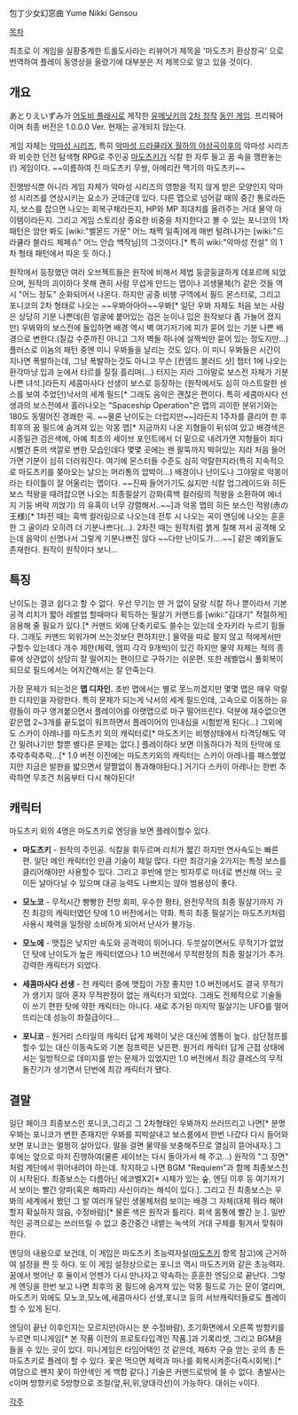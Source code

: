 包丁少女幻窓曲 
Yume Nikki Gensou

[[목차]]

최초로 이 게임을 실황중계한 트롤도사라는 리뷰어가 제목을 '마도츠키 환상창곡' 으로 번역하여 플레이 동영상을 올렸기에 대부분은 저 제목으로 알고 있을 것이다.

== 개요 ==
あとりえいずみ가 [[어도비 플래시]]로 제작한 [[유메닛키]]의 [[2차 창작]] [[동인 게임]]. 프리웨어이며 최종 버전은 1.0.0.0 Ver. 현재는 공개되지 않는다.

게임 자체는 [[악마성 시리즈]], 특히 [[악마성 드라큘라X 월하의 야상곡]]이후의 악마성 시리즈와 비슷한 던전 탐색형 RPG로 주인공 [[마도츠키]]가 식칼 한 자루 들고 꿈 속을 깽판놓는(!) 게임이다. ~~이름하여 진 마도츠키 무쌍, 아메리칸 맥기의 마도츠키~~

진행방식뿐 아니라 게임 자체가 악마성 시리즈의 영향을 적지 않게 받은 모양인지 악마성 시리즈를 연상시키는 요소가 군데군데 있다. 다른 맵으로 넘어갈 때의 중간 통로라든지, 보스를 잡으면 나오는 회복구체라든지, HP와 MP 최대치를 올려주는 거대 물약 아이템이라든지. 그리고 게임 스토리상 중요한 비중을 차지한다고 볼 수 있는 포니코의 1차 패턴은 암만 봐도 [wiki:"벨몬드 가문" 어느 채찍 일족]에게 매번 털려나가는 [wiki:"드라큘라 블라드 체페슈" 어느 안습 백작님]의 그것이다.[* 특히 wiki:"악마성 전설" 의 1차 형태 패턴에서 따온 듯 하다.]

원작에서 등장했던 여러 오브젝트들은 원작에 비해서 제법 둥글둥글하게 데포르메 되었으며, 원작의 괴이하다 못해 괜히 사람 무섭게 만드는 맵이나 괴생물체(?) 같은 것들 역시 "어느 정도" 순화되어서 나온다. 하지만 공중 비행 구역에서 필드 몬스터로, 그리고 포니코의 2차 형태로 나오는 ~~우봐아아아~~우봐[* 일단 우봐 자체도 처음 보는 사람은 상당히 기분 나쁜데(흰 얼굴에 붙어있는 검은 눈이나 입은 원작보다 좀 가늘어 졌지만) 우봐와의 보스전에 돌입하면 배경 역시 벽 여기저기에 피가 묻어 있는 기분 나쁜 배경으로 변한다.(칠갑 수준까진 아니고 그저 벽돌 하나에 살짝씩만 묻어 있는 정도지만...) 플러스로 이놈의 패턴 중엔 미니 우봐들을 날리는 것도 있다. 이 미니 우봐들은 시간이 지나면 폭발하는데, 그냥 폭발하는것도 아니고 무슨 [컨뎀드 블러드 샷] 챕터 1에 나오는 환각마냥 입과 눈에서 타르를 질질 흘리며(...) 터지는 지라 그야말로 보스전 자체가 기분 나쁜 녀석.]라든지 세콤마사다 선생이 보스로 등장하는 (원작에서도 심히 아스트랄한 센스를 보여 주었던)낙서의 세계 필드[* 그래도 음악은 괜찮은 편이다. 특히 세콤마사다 선생과의 보스전에서 흘러나오는 "Spaceship Operation"은 맵의 괴이한 분위기와는 180도 동떨어진 경쾌한 곡. ~~물론 난이도는 더럽지만~~]라든지 1주차를 클리어 한 후 최후의 꿈 필드에 숨겨져 있는 악몽 맵[* 지금까지 나온 지형들이 뒤섞여 있고 배경색은 시종일관 검은색에, 아예 최초의 세이브 포인트에서 더 밑으로 내려가면 지형들이 죄다 시뻘건 톤의 색깔로 변한 모습인데다 몇몇 곳에는 왠 팔뚝까지 박혀있는 지라 처음 들어가면 기분이 심히 더러워진다. 여기에 몬스터들 수준도 심히 악랄한지라(특히 지속적으로 마도츠키를 쫒아오는 날으는 머리통의 압박이...) 배경이나 난이도나 그야말로 악몽이라는 타이틀이 잘 어울리는 맵이다. ~~진짜 들어가기도 싫지만 식칼 업그레이드와 히든 보스 적왕을 때려잡으면 나오는 최종필살기 강화(흑백 컬러링의 적왕을 소환하여 에너지 기둥 벼락 끼얹기) 의 유혹이 너무 강렬해서..~~]과 악몽 맵의 히든 보스인 적왕(赤の王様)[* 1차전 때는 흑백 컬러링으로 나오는데 전투 시 나오는 곡이 엔딩에 나오는 훈훈한 그 골이라 오히려 더 기분나쁘다(...). 2차전 때는 원작처럼 붉게 칠해 져서 공격해 오는데 음악이 신명나서 그렇게 기분나쁘진 않다 ~~다만 난이도가....~~]   같은 예외들도 존재한다. 원작이 원작이다 보니... 

== 특징 ==
난이도는 결코 쉽다고 할 수 없다. 우선 무기는 딴 거 없이 달랑 식칼 하나 뿐이라서 기본 공격 리치가 짧아 레벌업 할때마다 획득하는 필살기 커맨드를 [wiki:"김대기" 적절하게] 응용해 줄 필요가 있다.[* 커맨드 외에 단축키로도 쓸수는 있는데 숫자키라 누르기 힘들다. 그래도 커맨드 외워가며 쓰는것보단 편하지만.] 물약을 따로 팔지 않고 적에게서만 구할수 있는데다 개수 제한(체력, 엠피 각각 9개씩)이 있긴 하지만 물약 자체는 적의 종류에 상관없이 상당히 잘 떨어지는 편이므로 구하기는 쉬운편. 또한 레벨업시 풀회복이 되므로 필드에서는 어지간해서는 잘 안죽는다.

가장 문제가 되는것은 '''맵 디자인.''' 초반 맵에서는 별로 못느끼겠지만 몇몇 맵은 매우 악랄한 디자인을 자랑한다. 특히 문제가 되는게 낙서의 세계 필드인데, 고속으로 이동하는 유령들이 마구 앵겨붙으면서 플레이어를 아랫맵으로 마구 떨어뜨린다. 덕분에 재수없으면 같은맵 2~3개를 끝도없이 워프하면서 플레이어의 인내심을 시험받게 된다(...) 그외에도 스카이 아레나를 마도츠키 외의 캐릭터로[* 마도츠키는 비행상태에서 타격당해도 약간 밀려나기만 할뿐 별다른 문제는 없다.] 플레이하다 보면 이동하다가 적의 탄막에 또 추락추락추락...[* 1.0 버전 이전에는 마도츠키외의 캐릭터는 스카이 아레나를 패스했었지만 지금은 발판을 밟으면서 얄짤없이 통과해야된다.] 거기다 스카이 아레나는 한번 추락하면 무조건 처음부터 다시 해야된다!

== 캐릭터 ==
마도츠키 외의 4명은 마도츠키로 엔딩을 보면 플레이할수 있다.

* '''마도츠키''' - 원작의 주인공. 식칼을 휘두르며 리치가 짧긴 하지만 연사속도는 빠른 편. 일단 메인 캐릭터인 만큼 기술이 제일 많다. 다만 최강기술 2가지는 특정 보스를 클리어해야만 사용할수 있다. 그리고 후반에 얻는 빗자루로 마녀로 변신해 어느 곳이든 날아다닐 수 있으며 대공 능력도 나쁘지는 않아 범용성이 좋다.

* '''모노코''' - 무적시간 빵빵한 전방 회피, 우수한 평타, 완전무적의 최종 필살기까지 가진 최강의 캐릭터였던 탓에 1.0 버전에서는 약화. 특히 최종 필살기는 마도츠키처럼 사용시 체력을 일정량 소비하게 되어서 난사가 불가능.

* '''모노에''' - 맷집은 낮지만 속도와 공격력이 뛰어나다. 두붓살이면서도 무적기가 없었던 탓에 난이도가 높은 캐릭터였으나 1.0 버전에서 무적판정의 최종 필살기가 추가. 강력한 캐릭터가 되었다.

* '''세콤마사다 선생''' - 전 캐릭터 중에 맷집이 가장 좋지만 1.0 버전에서도 결국 무적기가 생기지 않아 혼자 무적판정이 없는 캐릭터가 되었다. 그래도 전체적으로 기술들이 쓰기 편한 탓에 약한 캐릭터는 아니다. 새로 추가된 마지막 필살기는 UFO를 떨어뜨리는데 성능이 좌절급이다...

* '''포니코''' - 원거리 스타일의 캐릭터 답게 체력이 낮은 대신에 엠통이 높다. 삼단점프를 할수 있는 대신 이동속도와 기본 점프력은 낮은편. 원거리 캐릭터 답게 근접 상태에서는 일방적으로 데미지를 받는 문제가 있었지만 1.0 버전에서 최강 클레스의 무적 돌진기가 생기면서 단번에 최강 캐릭터가 됐다.


== 결말 ==
일단 페이크 최종보스인 포니코,그리고 그 2차형태인 우봐까지 쓰러뜨리고 나면[* 분명 우봐는 포니코가 변한 존재지만 우봐를 피박살내고 보스룸에서 한번 나갔다 다시 들어와보면 포니코는 멀쩡히 살아있다. 말을 걸면 물약을 보충해주므로 열심히 뜯어내자.] 그 후에는 앞으로 마저 진행하여(물론 세이브는 다시 돌아가서 해 주고...) 원작의 "그 장면" 처럼 계단에서 뛰어내려야 하는데. 착지하고 나면 BGM "Requiem"과 함께 최종보스전이 시작된다. 최종보스는 다름아닌 에코벨X2[* 시체가 있는 숲, 엔딩 이후 등 여기저기서 보이는 빨간 양파(혹은 해파리) 사신이라는 해석이 있다.]. 그리고 진 최종보스는 우봐의 세계에서 봤던 그 발 여러개 달린 생물체처럼 보이는 배경 그 자체(대체 뭐라 해야 할지 확실하지 않음, 수정바람)[* 물론 색은 원작과 틀리다. 회색 몸통에 빨간 눈.]. 일반적인 공격으로는 쓰러뜨릴 수 없고 중간중간 내뱉는 녹색의 거대 구체를 튕겨서 맞춰야 한다.

엔딩의 내용으로 보건데, 이 게임은 마도츠키 초능력자설([[마도츠키]] 항목 참고)에 근거하여 설정을 짠 듯 하다. 또 이 게임 설정상으로는 포니코 역시 마도츠키와 같은 초능력자. 꿈에서 벗어난 후 둘이서 언젠가 다시 만나자고 약속하는 훈훈한 엔딩으로 끝난다. 그렇게 엔딩을 한번 보고 나면 최후의 꿈 필드에 숨겨져 있는 악몽 필드로 가는 문이 열리며, 마도츠키 외에도 모노코,모노에,세콤마사다 선생,포니코 등의 서브캐릭터들로도 플레이 할 수 있게 된다.

엔딩이 끝난 이후인지는 모르지만(아시는 분 수정바람), 초기화면에서 오른쪽 방향키를 누르면 미니게임[* 본 작품 이전의 프로토타입격인 작품.]과 기록리셋, 그리고 BGM을 들을 수 있는 곳이 있다.
미니게임은 타임어택인 것 같은데, 제6차 구슬 얻는 곳의 총 든 마도츠키로 플레이 할 수 있다. 꽃은 먹으면 체력과 마나를 회복시켜준다(즉시회복).[* 여담으로 왠지 꽃이 하얀색인 게 백합 같다.]
기술은 커맨드로밖에 쓸 수 없다. 총발사는 c이며 방향키로 5방향으로 조절(앞,뒤,위,양대각선)이 가능하다. 대쉬는 v이다.

[[각주]]
